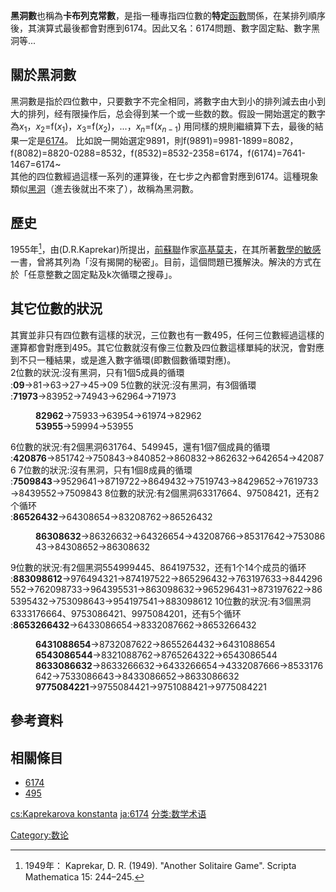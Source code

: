 '''黑洞數'''也稱為'''卡布列克常數'''，是指一種專指四位數的'''特定'''[[函數|函數]]關係，在某排列順序後，其演算式最後都會對應到6174。因此又名：6174問題、數字固定點、數字黑洞等...

==關於黑洞數==
黑洞數是指於四位數中，只要數字不完全相同，將數字由大到小的排列減去由小到大的排列，经有限操作后，总会得到某一个或一些数的数。假設一開始選定的數字為<math>x_1</math>，<math>x_2</math>=f(<math>x_1</math>)，<math>x_3</math>=f(<math>x_2</math>)，...，<math>x_n</math>=f(<math>x_{n-1}</math>)
用同樣的規則繼續算下去，最後的結果一定是[[6174|6174]]。
比如說一開始選定9891，則f(9891)=9981-1899=8082，f(8082)=8820-0288=8532，f(8532)=8532-2358=6174，f(6174)=7641-1467=6174~<br>
其他的四位數經過這樣一系列的運算後，在七步之內都會對應到6174。這種現象類似[[黑洞|黑洞]]（進去後就出不來了），故稱為黑洞數。

==歷史==
1955年<ref>1949年： Kaprekar, D. R. (1949). "Another Solitaire Game". Scripta Mathematica 15: 244–245.</ref>，由{{tsl|en|D. R. Kaprekar|卡普耶卡}}(D.R.Kaprekar)所提出，[[前蘇聯|前蘇聯]]作家[[高基莫夫|高基莫夫]]，在其所著[[數學的敏感|數學的敏感]]一書，曾將其列為「沒有揭開的秘密」。目前，這個問題已獲解決。解決的方式在於「任意整數之固定點及k次循環之搜尋」。

==其它位數的狀況==
其實並非只有四位數有這樣的狀況，三位數也有一數495，任何三位數經過這樣的運算都會對應到495。其它位數就沒有像三位數及四位數這樣單純的狀況，會對應到不只一種結果，或是進入數字循環(即數個數循環對應)。<br>
2位數的狀況:沒有黑洞，只有1個5成員的循環<br>
:'''09'''<math>\to</math>81<math>\to</math>63<math>\to</math>27<math>\to</math>45<math>\to</math>09
5位數的狀況:沒有黑洞，有3個循環<br>
:'''71973'''<math>\to</math>83952<math>\to</math>74943<math>\to</math>62964<math>\to</math>71973
:'''82962'''<math>\to</math>75933<math>\to</math>63954<math>\to</math>61974<math>\to</math>82962
:'''53955'''<math>\to</math>59994<math>\to</math>53955
6位數的狀況:有2個黑洞631764、549945，還有1個7個成員的循環<br>
:'''420876'''<math>\to</math>851742<math>\to</math>750843<math>\to</math>840852<math>\to</math>860832<math>\to</math>862632<math>\to</math>642654<math>\to</math>420876
7位數的狀況:沒有黑洞，只有1個8成員的循環<br>
:'''7509843'''<math>\to</math>9529641<math>\to</math>8719722<math>\to</math>8649432<math>\to</math>7519743<math>\to</math>8429652<math>\to</math>7619733<math>\to</math>8439552<math>\to</math>7509843
8位數的狀況:有2個黑洞63317664、97508421，还有2个循环<br>
:'''86526432'''<math>\to</math>64308654<math>\to</math>83208762<math>\to</math>86526432
:'''86308632'''<math>\to</math>86326632<math>\to</math>64326654<math>\to</math>43208766<math>\to</math>85317642<math>\to</math>75308643<math>\to</math>84308652<math>\to</math>86308632
9位數的狀況:有2個黑洞554999445、864197532，还有1个14个成员的循环<br>
:'''883098612'''<math>\to</math>976494321<math>\to</math>874197522<math>\to</math>865296432<math>\to</math>763197633<math>\to</math>844296552<math>\to</math>762098733<math>\to</math>964395531<math>\to</math>863098632<math>\to</math>965296431<math>\to</math>873197622<math>\to</math>865395432<math>\to</math>753098643<math>\to</math>954197541<math>\to</math>883098612
10位數的狀況:有3個黑洞6333176664、9753086421、9975084201，还有5个循环<br>
:'''8653266432'''<math>\to</math>6433086654<math>\to</math>8332087662<math>\to</math>8653266432
:'''6431088654'''<math>\to</math>8732087622<math>\to</math>8655264432<math>\to</math>6431088654
:'''6543086544'''<math>\to</math>8321088762<math>\to</math>8765264322<math>\to</math>6543086544
:'''8633086632'''<math>\to</math>8633266632<math>\to</math>6433266654<math>\to</math>4332087666<math>\to</math>8533176642<math>\to</math>7533086643<math>\to</math>8433086652<math>\to</math>8633086632
:'''9775084221'''<math>\to</math>9755084421<math>\to</math>9751088421<math>\to</math>9775084221

==參考資料==
{{reflist}}

==相關條目==
*[[6174|6174]]
*[[495|495]]

[[Category:数论|Category:数论]]

[[cs:Kaprekarova_konstanta|cs:Kaprekarova konstanta]]
[[ja:6174|ja:6174]]
[[分类:数学术语|分类:数学术语]]